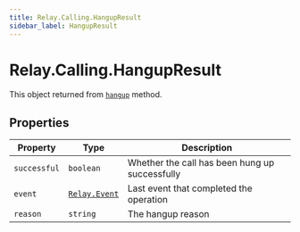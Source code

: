 ```yaml
---
title: Relay.Calling.HangupResult
sidebar_label: HangupResult
---
```


[hangup]: /sdks/reference/realtime-sdk/v2/sdks/nodejs/calling/call#hangup
[relay-event]: /sdks/reference/realtime-sdk/v2/sdks/nodejs/event

# Relay.Calling.HangupResult

This object returned from [`hangup`][hangup] method.

## Properties

| Property | Type | Description |
| -------- | ---- | ----------- |
| `successful` | `boolean` | Whether the call has been hung up successfully |
| `event` | [`Relay.Event`][relay-event] | Last event that completed the operation |
| `reason` | `string` | The hangup reason |